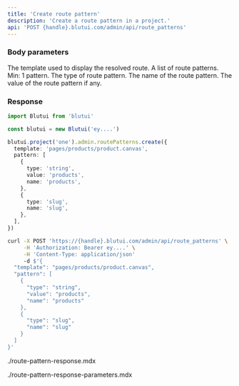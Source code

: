 ```yaml
---
title: 'Create route pattern'
description: 'Create a route pattern in a project.'
api: 'POST {handle}.blutui.com/admin/api/route_patterns'
---
```


### Body parameters

<Parameter name="template" type="string" required="true">
The template used to display the resolved route.
</Parameter>

<Parameter name="pattern" type="array" required="true">
A list of route patterns. Min: 1 pattern.
</Parameter>

<Parameter name="pattern.*.type" type="string" required="true">
The type of route pattern.
</Parameter>

<Parameter name="pattern.*.name" type="string" required="true">
The name of the route pattern.
</Parameter>

<Parameter name="pattern.*.value" type="string | null">
The value of the route pattern if any.
</Parameter>

### Response

```ts tab="Node.js"
import Blutui from 'blutui'

const blutui = new Blutui('ey....')

blutui.project('one').admin.routePatterns.create({
  template: 'pages/products/product.canvas',
  pattern: [
    {
      type: 'string',
      value: 'products',
      name: 'products',
    },
    {
      type: 'slug',
      name: 'slug',
    },
  ],
})
```

```bash tab="cURL"
curl -X POST 'https://{handle}.blutui.com/admin/api/route_patterns' \
     -H 'Authorization: Bearer ey....' \
     -H 'Content-Type: application/json'
     -d $'{
  "template": "pages/products/product.canvas",
  "pattern": [
    {
      "type": "string",
      "value": "products",
      "name": "products"
    },
    {
      "type": "slug",
      "name": "slug"
    }
  ]
}'
```

<include>./route-pattern-response.mdx</include>

<include>./route-pattern-response-parameters.mdx</include>
